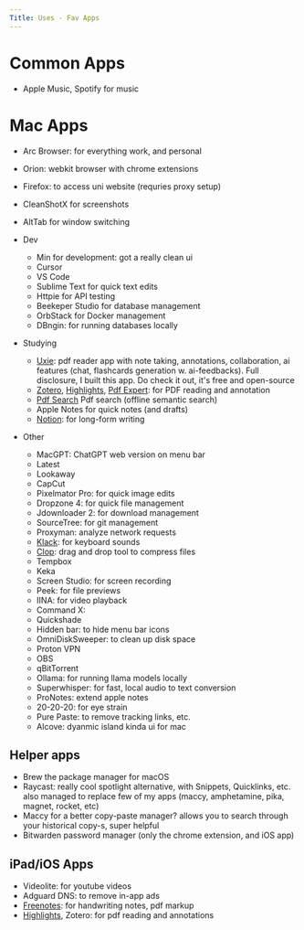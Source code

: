 ```yaml
---
Title: Uses - Fav Apps
---
```


# Common Apps

- Apple Music, Spotify for music

# Mac Apps

- Arc Browser: for everything work, and personal
- Orion: webkit browser with chrome extensions
- Firefox: to access uni website (requries proxy setup)
- CleanShotX for screenshots
- AltTab for window switching

- Dev

  - Min for development: got a really clean ui
  - Cursor
  - VS Code
  - Sublime Text for quick text edits
  - Httpie for API testing
  - Beekeper Studio for database management
  - OrbStack for Docker management
  - DBngin: for running databases locally

- Studying

  - [Uxie](https://uxie.vercel.app): pdf reader app with note taking, annotations, collaboration, ai features (chat, flashcards generation w. ai-feedbacks). Full disclosure, I built this app. Do check it out, it's free and open-source
  - [Zotero](https://www.zotero.org/), [Highlights](https://highlightsapp.net/), [Pdf Expert](https://pdfexpert.com/): for PDF reading and annotation
  - [Pdf Search](https://pdfsearch.app/) Pdf search (offline semantic search)
  - Apple Notes for quick notes (and drafts)
  - [Notion](https://www.notion.so/): for long-form writing

- Other
  - MacGPT: ChatGPT web version on menu bar
  - Latest
  - Lookaway
  - CapCut
  - Pixelmator Pro: for quick image edits
  - Dropzone 4: for quick file management
  - Jdownloader 2: for download management
  - SourceTree: for git management
  - Proxyman: analyze network requests
  - [Klack](https://tryklack.com/): for keyboard sounds
  - [Clop](https://github.com/FuzzyIdeas/Clop): drag and drop tool to compress files
  - Tempbox
  - Keka
  - Screen Studio: for screen recording
  - Peek: for file previews
  - IINA: for video playback
  - Command X:
  - Quickshade
  - Hidden bar: to hide menu bar icons
  - OmniDiskSweeper: to clean up disk space
  - Proton VPN
  - OBS
  - qBitTorrent
  - Ollama: for running llama models locally
  - Superwhisper: for fast, local audio to text conversion
  - ProNotes: extend apple notes
  - 20-20-20: for eye strain
  - Pure Paste: to remove tracking links, etc.
  - Alcove: dyanmic island kinda ui for mac
  

## Helper apps

- Brew the package manager for macOS
- Raycast: really cool spotlight alternative, with Snippets, Quicklinks, etc. also managed to replace few of my apps (maccy, amphetamine, pika, magnet, rocket, etc)
- Maccy for a better copy-paste manager? allows you to search through your historical copy-s, super helpful
- Bitwarden password manager (only the chrome extension, and iOS app)

## iPad/iOS Apps

- Videolite: for youtube videos
- Adguard DNS: to remove in-app ads
- [Freenotes](https://apps.apple.com/in/app/freenotes-note-taking/id6464237904): for handwriting notes, pdf markup
- [Highlights](https://highlightsapp.net/), Zotero: for pdf reading and annotations
